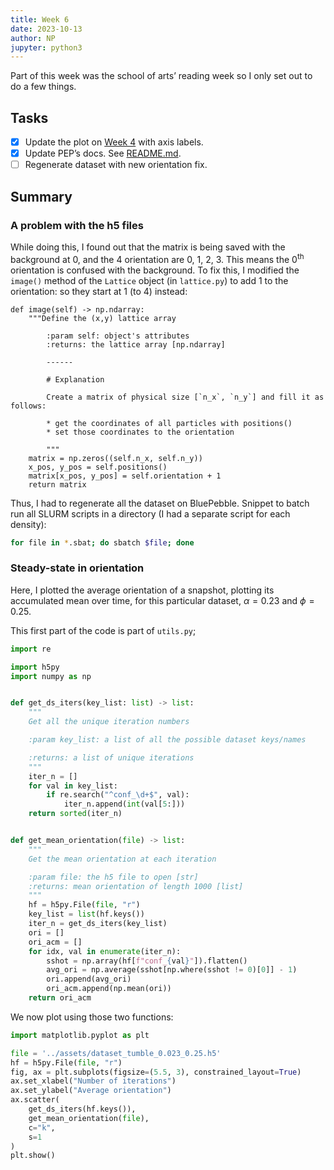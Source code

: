 ```yaml
---
title: Week 6
date: 2023-10-13
author: NP
jupyter: python3
---
```


::: {.callout-note appearance="simple"}
Part of this week was the school of arts' reading week so I only set out to do
a few things.
:::

## Tasks

- [x] Update the plot on [Week 4](./week_4.qmd#plotting-snapshots) with axis labels.
- [x] Update PEP's docs. See
[README.md](https://github.com/dlactivematter/persistent-exclusion-process/blob/main/README.md).
- [ ] Regenerate dataset with new orientation fix.

## Summary

### A problem with the h5 files

While doing this, I found out that the matrix is being saved with the
background at 0, and the 4 orientation are 0, 1, 2, 3. This means the 0^th^
orientation is confused with the background. To fix this, I modified the
`image()` method of the `Lattice` object (in `lattice.py`) to add 1 to the
orientation: so they start at 1 (to 4) instead:

```.python
def image(self) -> np.ndarray:
    """Define the (x,y) lattice array

        :param self: object's attributes
        :returns: the lattice array [np.ndarray]

        ------

        # Explanation

        Create a matrix of physical size [`n_x`, `n_y`] and fill it as follows:

        * get the coordinates of all particles with positions()
        * set those coordinates to the orientation

        """
    matrix = np.zeros((self.n_x, self.n_y))
    x_pos, y_pos = self.positions()
    matrix[x_pos, y_pos] = self.orientation + 1
    return matrix
```

Thus, I had to regenerate all the dataset on BluePebble. Snippet to batch run all
SLURM scripts in a directory (I had a separate script for each density):

```.bash
for file in *.sbat; do sbatch $file; done
```

### Steady-state in orientation

Here, I plotted the average orientation of a snapshot, plotting its accumulated
mean over time, for this particular dataset, $\alpha = 0.23$ and $\phi = 0.25$.

This first part of the code is part of `utils.py`;


```python
import re

import h5py
import numpy as np


def get_ds_iters(key_list: list) -> list:
    """
    Get all the unique iteration numbers

    :param key_list: a list of all the possible dataset keys/names

    :returns: a list of unique iterations
    """
    iter_n = []
    for val in key_list:
        if re.search("^conf_\d+$", val):
            iter_n.append(int(val[5:]))
    return sorted(iter_n)


def get_mean_orientation(file) -> list:
    """
    Get the mean orientation at each iteration

    :param file: the h5 file to open [str]
    :returns: mean orientation of length 1000 [list]
    """
    hf = h5py.File(file, "r")
    key_list = list(hf.keys())
    iter_n = get_ds_iters(key_list)
    ori = []
    ori_acm = []
    for idx, val in enumerate(iter_n):
        sshot = np.array(hf[f"conf_{val}"]).flatten()
        avg_ori = np.average(sshot[np.where(sshot != 0)[0]] - 1)
        ori.append(avg_ori)
        ori_acm.append(np.mean(ori))
    return ori_acm
```

We now plot using those two functions:

```python
import matplotlib.pyplot as plt

file = '../assets/dataset_tumble_0.023_0.25.h5'
hf = h5py.File(file, "r")
fig, ax = plt.subplots(figsize=(5.5, 3), constrained_layout=True)
ax.set_xlabel("Number of iterations")
ax.set_ylabel("Average orientation")
ax.scatter(
    get_ds_iters(hf.keys()),
    get_mean_orientation(file),
    c="k",
    s=1
)
plt.show()
```
